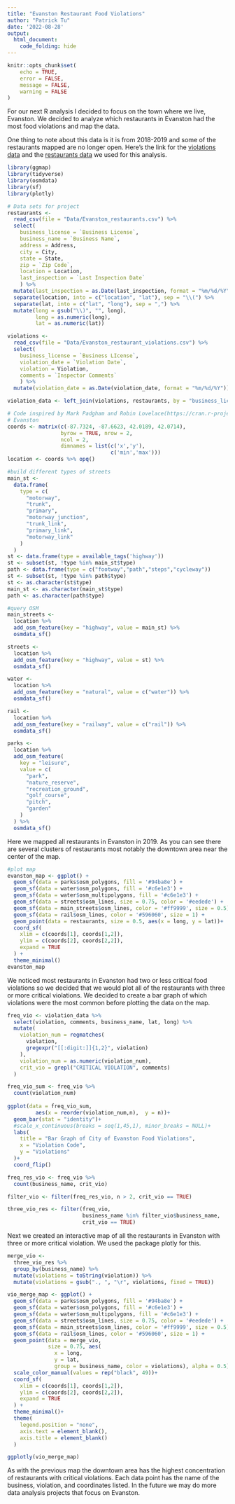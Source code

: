 ```yaml
---
title: "Evanston Restaurant Food Violations"
author: "Patrick Tu"
date: '2022-08-28'
output: 
  html_document:
    code_folding: hide
---
```


```r
knitr::opts_chunk$set(
	echo = TRUE,
	error = FALSE,
	message = FALSE,
	warning = FALSE
)
```

For our next R analysis I decided to focus on the town where we live, Evanston. We decided to analyze which restaurants in Evanston had the most food violations and map the data.

One thing to note about this data is it is from 2018-2019 and some of the restaurants mapped are no longer open. Here's the link for the [violations data](https://data.cityofevanston.org/Health-Human-Services/Food-Establishment-Violations/spu5-riv2) and the [restaurants data](https://data.cityofevanston.org/Health-Human-Services/Food-Establishment-Businesses/vu4y-h82f) we used for this analysis.

```r
library(ggmap)
library(tidyverse)
library(osmdata)
library(sf)
library(plotly)
```

```r
# Data sets for project
restaurants <- 
  read_csv(file = "Data/Evanston_restaurants.csv") %>%
  select(
    business_license = `Business License`, 
    business_name = `Business Name`,
    address = Address,
    city = City,
    state = State,
    zip = `Zip Code`,
    location = Location,
    last_inspection = `Last Inspection Date`
    ) %>%
  mutate(last_inspection = as.Date(last_inspection, format = "%m/%d/%Y")) %>%
  separate(location, into = c("location", "lat"), sep = "\\(") %>%
  separate(lat, into = c("lat", "long"), sep = ",") %>%
  mutate(long = gsub("\\)", "", long), 
         long = as.numeric(long), 
         lat = as.numeric(lat))

violations <- 
  read_csv(file = "Data/Evanston_restaurant_violations.csv") %>%
  select(
    business_license = `Business LIcense`,
    violation_date = `Violation Date`,
    violation = Violation,
    comments = `Inspector Comments`
    ) %>%
  mutate(violation_date = as.Date(violation_date, format = "%m/%d/%Y"))

violation_data <- left_join(violations, restaurants, by = "business_license")
```

```r
# Code inspired by Mark Padgham and Robin Lovelace(https://cran.r-project.org/web/packages/osmdata/vignettes/osmdata.html)
# Evanston
coords <- matrix(c(-87.7324, -87.6623, 42.0189, 42.0714), 
                 byrow = TRUE, nrow = 2, 
                 ncol = 2, 
                 dimnames = list(c('x','y'),
                                 c('min','max'))) 
location <- coords %>% opq()
```

```r
#build different types of streets
main_st <- 
  data.frame(
    type = c(
      "motorway",
      "trunk",
      "primary",
      "motorway_junction",
      "trunk_link",
      "primary_link",
      "motorway_link"
    )
  )
st <- data.frame(type = available_tags('highway'))
st <- subset(st, !type %in% main_st$type)
path <- data.frame(type = c("footway","path","steps","cycleway"))
st <- subset(st, !type %in% path$type)
st <- as.character(st$type)
main_st <- as.character(main_st$type)
path <- as.character(path$type)

#query OSM
main_streets <- 
  location %>%
  add_osm_feature(key = "highway", value = main_st) %>%
  osmdata_sf()

streets <- 
  location %>%
  add_osm_feature(key = "highway", value = st) %>%
  osmdata_sf()

water <- 
  location %>%
  add_osm_feature(key = "natural", value = c("water")) %>%
  osmdata_sf()

rail <- 
  location %>%
  add_osm_feature(key = "railway", value = c("rail")) %>%
  osmdata_sf()

parks <- 
  location %>%
  add_osm_feature(
    key = "leisure", 
    value = c(
      "park",
      "nature_reserve",
      "recreation_ground",
      "golf_course",
      "pitch",
      "garden"
    )
  ) %>%
  osmdata_sf()
```

Here we mapped all restaurants in Evanston in 2019. As you can see there are several clusters of restaurants most notably the downtown area near the center of the map.

```r
#plot map
evanston_map <- ggplot() + 
  geom_sf(data = parks$osm_polygons, fill = '#94ba8e') +
  geom_sf(data = water$osm_polygons, fill = '#c6e1e3') +
  geom_sf(data = water$osm_multipolygons, fill = '#c6e1e3') +
  geom_sf(data = streets$osm_lines, size = 0.75, color = '#eedede') +
  geom_sf(data = main_streets$osm_lines, color = '#ff9999', size = 0.5) + 
  geom_sf(data = rail$osm_lines, color = '#596060', size = 1) +
  geom_point(data = restaurants, size = 0.5, aes(x = long, y = lat))+
  coord_sf(
    xlim = c(coords[1], coords[1,2]), 
    ylim = c(coords[2], coords[2,2]), 
    expand = TRUE
  ) + 
  theme_minimal()
evanston_map
```

We noticed most restaurants in Evanston had two or less critical food violations so we decided that we would plot all of the restaurants with three or more critical violations. We decided to create a bar graph of which violations were the most common before plotting the data on the map.

```r
freq_vio <- violation_data %>%
  select(violation, comments, business_name, lat, long) %>%
  mutate(
    violation_num = regmatches(
      violation, 
      gregexpr("[[:digit:]]{1,2}", violation)
    ),
    violation_num = as.numeric(violation_num),
    crit_vio = grepl("CRITICAL VIOLATION", comments)
  ) 

freq_vio_sum <- freq_vio %>%
  count(violation_num)
  
ggplot(data = freq_vio_sum, 
         aes(x = reorder(violation_num,n),  y = n))+
  geom_bar(stat = "identity")+
  #scale_x_continuous(breaks = seq(1,45,1), minor_breaks = NULL)+
  labs(
    title = "Bar Graph of City of Evanston Food Violations", 
    x = "Violation Code", 
    y = "Violations"
  )+
  coord_flip()

freq_res_vio <- freq_vio %>%
  count(business_name, crit_vio)

filter_vio <- filter(freq_res_vio, n > 2, crit_vio == TRUE)

three_vio_res <- filter(freq_vio, 
                        business_name %in% filter_vio$business_name, 
                        crit_vio == TRUE)
```

Next we created an interactive map of all the restaurants in Evanston with three or more critical violation. We used the package plotly for this.

```r
merge_vio <- 
  three_vio_res %>%
  group_by(business_name) %>%
  mutate(violations = toString(violation)) %>%
  mutate(violations = gsub("., ", "\r", violations, fixed = TRUE))

vio_merge_map <- ggplot() + 
  geom_sf(data = parks$osm_polygons, fill = '#94ba8e') +
  geom_sf(data = water$osm_polygons, fill = '#c6e1e3') +
  geom_sf(data = water$osm_multipolygons, fill = '#c6e1e3') +
  geom_sf(data = streets$osm_lines, size = 0.75, color = '#eedede') +
  geom_sf(data = main_streets$osm_lines, color = '#ff9999', size = 0.5) + 
  geom_sf(data = rail$osm_lines, color = '#596060', size = 1) +
  geom_point(data = merge_vio, 
             size = 0.75, aes(
               x = long, 
               y = lat, 
               group = business_name, color = violations), alpha = 0.5)+
  scale_color_manual(values = rep("black", 49))+
  coord_sf(
    xlim = c(coords[1], coords[1,2]), 
    ylim = c(coords[2], coords[2,2]), 
    expand = TRUE
  ) + 
  theme_minimal()+
  theme(
    legend.position = "none", 
    axis.text = element_blank(), 
    axis.title = element_blank()
  )

ggplotly(vio_merge_map)
```

As with the previous map the downtown area has the highest concentration of restaurants with critical violations. Each data point has the name of the business, violation, and coordinates listed. In the future we may do more data analysis projects that focus on Evanston.